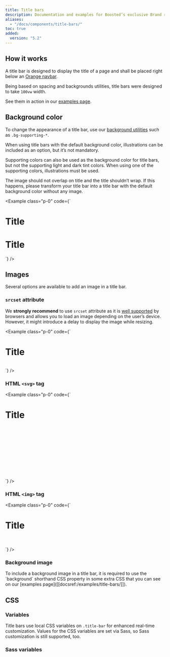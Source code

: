 ```yaml
---
title: Title bars
description: Documentation and examples for Boosted’s exclusive Brand responsive title bars.
aliases:
  - "/docs/components/title-bars/"
toc: true
added:
  version: "5.2"
---
```



## How it works

A title bar is designed to display the title of a page and shall be placed right below an [Orange navbar]([[docsref:/components/orange-navbar]]).

Being based on spacing and backgrounds utilities, title bars were designed to take `100vw` width.

See them in action in our [examples page]([[docsref:/examples/title-bars/]]).

## Background color

To change the appearance of a title bar, use our [background utilities]([[docsref:/utilities/background]]) such as `.bg-supporting-*`.

When using title bars with the default background color, illustrations can be included as an option, but it’s not mandatory.

Supporting colors can also be used as the background color for title bars, but not the supporting light and dark tint colors. When using one of the supporting colors, illustrations must be used.

The image should not overlap on title and the title shouldn’t wrap. If this happens, please transform your title bar into a title bar with the default background color without any image.

<Example class="p-0" code={`<div class="title-bar">
    <div class="container-xxl">
      <h1 class="display-1">Title</h1>
    </div>
  </div>

  <div class="mt-3"></div>

  <div class="bg-supporting-green title-bar" data-bs-theme="light">
    <div class="container-xxl">
      <h1 class="display-1">Title</h1>
      <picture>
        <source media="(min-width:1440px)" srcset="/docs/${getConfig().docs_version}/assets/img/title-bars-illustrations/illustration-1440.png">
        <source media="(min-width:1280px)" srcset="/docs/${getConfig().docs_version}/assets/img/title-bars-illustrations/illustration-1280.png">
        <source media="(min-width:1024px)" srcset="/docs/${getConfig().docs_version}/assets/img/title-bars-illustrations/illustration-1024.png">
        <source media="(min-width:768px)" srcset="/docs/${getConfig().docs_version}/assets/img/title-bars-illustrations/illustration-768.png">
        <source media="(min-width:480px)" srcset="/docs/${getConfig().docs_version}/assets/img/title-bars-illustrations/illustration-480.png">
        <source media="(min-width:320px)" srcset="/docs/${getConfig().docs_version}/assets/img/title-bars-illustrations/illustration-320.png">
        <img src="/docs/${getConfig().docs_version}/assets/img/title-bars-illustrations/illustration-320.png" alt="">
      </picture>
    </div>
  </div>`} />

## Images

Several options are available to add an image in a title bar.

### `srcset` attribute

We **strongly recommend** to use `srcset` attribute as it is [well supported](https://caniuse.com/srcset) by browsers and allows you to load an image depending on the user’s device. However, it might introduce a delay to display the image while resizing.

<Example class="p-0" code={`<div class="bg-supporting-pink title-bar" data-bs-theme="light">
    <div class="container-xxl">
      <h1 class="display-1">Title</h1>
      <picture>
        <source media="(min-width:1440px)" srcset="/docs/${getConfig().docs_version}/assets/img/title-bars-illustrations/illustration-1440.png">
        <source media="(min-width:1280px)" srcset="/docs/${getConfig().docs_version}/assets/img/title-bars-illustrations/illustration-1280.png">
        <source media="(min-width:1024px)" srcset="/docs/${getConfig().docs_version}/assets/img/title-bars-illustrations/illustration-1024.png">
        <source media="(min-width:768px)" srcset="/docs/${getConfig().docs_version}/assets/img/title-bars-illustrations/illustration-768.png">
        <source media="(min-width:480px)" srcset="/docs/${getConfig().docs_version}/assets/img/title-bars-illustrations/illustration-480.png">
        <source media="(min-width:320px)" srcset="/docs/${getConfig().docs_version}/assets/img/title-bars-illustrations/illustration-320.png">
        <img src="/docs/${getConfig().docs_version}/assets/img/title-bars-illustrations/illustration-320.png" alt="">
      </picture>
    </div>
  </div>`} />

### HTML `<svg>` tag

<Example class="p-0" code={`<div class="bg-supporting-purple title-bar" data-bs-theme="light">
    <div class="container-xxl">
      <h1 class="display-1">Title</h1>
      <svg aria-hidden="true" width="1.8em"><use xlink:href="/docs/${getConfig().docs_version}/assets/img/boosted-sprite.svg#file-document"/></svg>
    </div>
  </div>`} />

### HTML `<img>` tag

<Example class="p-0" code={`<div class="bg-supporting-green title-bar" data-bs-theme="light">
    <div class="container-xxl">
      <h1 class="display-1">Title</h1>
      <img src="/docs/${getConfig().docs_version}/assets/img/title-bars-illustrations/illustration-320.png" alt="" class="d-sm-none">
      <img src="/docs/${getConfig().docs_version}/assets/img/title-bars-illustrations/illustration-480.png" alt="" class="d-none d-sm-block d-md-none">
      <img src="/docs/${getConfig().docs_version}/assets/img/title-bars-illustrations/illustration-768.png" alt="" class="d-none d-md-block d-lg-none">
      <img src="/docs/${getConfig().docs_version}/assets/img/title-bars-illustrations/illustration-1024.png" alt="" class="d-none d-lg-block d-xl-none">
      <img src="/docs/${getConfig().docs_version}/assets/img/title-bars-illustrations/illustration-1280.png" alt="" class="d-none d-xl-block d-xxl-none">
      <img src="/docs/${getConfig().docs_version}/assets/img/title-bars-illustrations/illustration-1440.png" alt="" class="d-none d-xxl-block">
    </div>
  </div>`} />

### Background image

<Callout>
To include a background image in a title bar, it is required to use the `background` shorthand CSS property in some extra CSS that you can see on our [examples page]([[docsref:/examples/title-bars/]]).
</Callout>

## CSS

### Variables

Title bars use local CSS variables on `.title-bar` for enhanced real-time customization. Values for the CSS variables are set via Sass, so Sass customization is still supported, too.

<ScssDocs name="title-bar-css-vars" file="scss/_title-bars.scss" />

### Sass variables

<ScssDocs name="title-bars-variables" file="scss/_variables.scss" />
